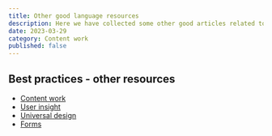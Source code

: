 ```yaml
---
title: Other good language resources
description: Here we have collected some other good articles related to content.
date: 2023-03-29
category: Content work
published: false
---
```


## Best practices - other resources

- [Content work](https://aksel.nav.no/god-praksis/innholdsarbeid)
- [User insight](https://aksel.nav.no/god-praksis/brukerinnsikt)
- [Universal design](https://aksel.nav.no/god-praksis/universell-utforming)
- [Forms](https://aksel.nav.no/god-praksis/skjemaer)
